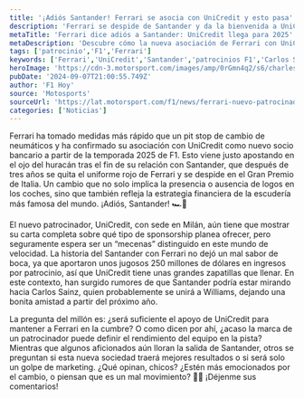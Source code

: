 ```yaml
---
title: '¡Adiós Santander! Ferrari se asocia con UniCredit y esto pasa'
description: 'Ferrari se despide de Santander y da la bienvenida a UniCredit como su nuevo socio bancario. ¿Qué implicaciones tendrá este cambio en la escudería?'
metaTitle: 'Ferrari dice adiós a Santander: UniCredit llega para 2025'
metaDescription: 'Descubre cómo la nueva asociación de Ferrari con UniCredit tras dejar a Santander puede cambiar el juego en la F1. ¡Entérate ya!'
tags: ['patrocinio','F1','Ferrari']
keywords: ['Ferrari','UniCredit','Santander','patrocinios F1','Carlos Sainz']
heroImage: 'https://cdn-3.motorsport.com/images/amp/0rGmn4q2/s6/charles-leclerc-ferrari-sf-24-.jpg'
pubDate: '2024-09-07T21:00:55.749Z'
author: 'F1 Hoy'
source: 'Motosports'
sourceUrl: 'https://lat.motorsport.com/f1/news/ferrari-nuevo-patrocinador-f1-2025/10650630/?utm_source=RSS&utm_medium=referral&utm_campaign=RSS-F1&utm_term=News&utm_content=lat'
categories: ['Noticias']
---
```

Ferrari ha tomado medidas más rápido que un pit stop de cambio de neumáticos y ha confirmado su asociación con UniCredit como nuevo socio bancario a partir de la temporada 2025 de F1. Esto viene justo apostando en el ojo del huracán tras el fin de su relación con Santander, que después de tres años se quita el uniforme rojo de Ferrari y se despide en el Gran Premio de Italia. Un cambio que no solo implica la presencia o ausencia de logos en los coches, sino que también refleja la estrategia financiera de la escudería más famosa del mundo. ¡Adiós, Santander! 🏎️💨

El nuevo patrocinador, UniCredit, con sede en Milán, aún tiene que mostrar su carta completa sobre qué tipo de sponsorship planea ofrecer, pero seguramente espera ser un “mecenas” distinguido en este mundo de velocidad. La historia del Santander con Ferrari no dejó un mal sabor de boca, ya que aportaron unos jugosos 250 millones de dólares en ingresos por patrocinio, así que UniCredit tiene unas grandes zapatillas que llenar. En este contexto, han surgido rumores de que Santander podría estar mirando hacia Carlos Sainz, quien probablemente se unirá a Williams, dejando una bonita amistad a partir del próximo año.

La pregunta del millón es: ¿será suficiente el apoyo de UniCredit para mantener a Ferrari en la cumbre? O como dicen por ahí, ¿acaso la marca de un patrocinador puede definir el rendimiento del equipo en la pista? Mientras que algunos aficionados aún lloran la salida de Santander, otros se preguntan si esta nueva sociedad traerá mejores resultados o si será solo un golpe de marketing. ¿Qué opinan, chicos? ¿Estén más emocionados por el cambio, o piensan que es un mal movimiento? 🤔💭 ¡Déjenme sus comentarios!



